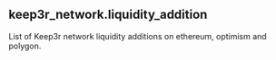## keep3r_network.liquidity_addition 
List of Keep3r network liquidity additions on ethereum, optimism and polygon.


<ParamField path="evt_block_time,">

</ParamField>
<ParamField path="evt_tx_hash,">

</ParamField>
<ParamField path="evt_index,">

</ParamField>
<ParamField path="contract_address,">

</ParamField>
<ParamField path="_job,">

</ParamField>
<ParamField path="_liquidity,">

</ParamField>
<ParamField path="_amount,">

</ParamField>
<ParamField path="blockchain">

</ParamField>
